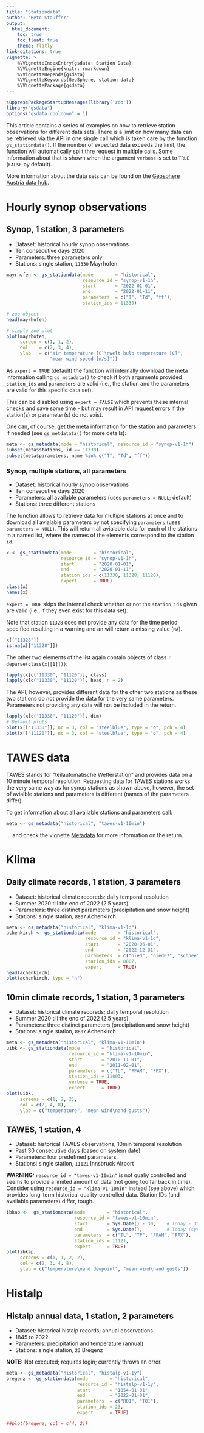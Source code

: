 ```yaml
---
title: "Stationdata"
author: "Reto Stauffer"
output:
  html_document:
    toc: true
    toc_float: true
    theme: flatly
link-citations: true
vignette: >
    %\VignetteIndexEntry{gsdata: Station Data}
    %\VignetteEngine{knitr::rmarkdown}
    %\VignetteDepends{gsdata}
    %\VignetteKeywords{GeoSphere, station data}
    %\VignettePackage{gsdata}
---
```


```r
suppressPackageStartupMessages(library('zoo'))
library("gsdata")
options("gsdata.cooldown" = 1)
```

This article contains a series of examples on how to retrieve
station observations for different data sets. There is a limit
on how many data can be retrieved via the API in one single call
which is taken care by the function `gs_stationdata()`. If the
number of expected data exceeds the limit, the function will
automatically split thre request in multiple calls. Some
information about that is shown when the argument `verbose` is
set to `TRUE` (`FALSE` by default).

More information about the data sets can be found on the
[Geosphere Austria data hub](https://data.hub.zamg.ac.at/group/stationsdaten).


# Hourly synop observations

## Synop, 1 station, 3 parameters

* Dataset: historical hourly synop observations
* Ten consecutive days 2020
* Parameters: three parameters only
* Stations: single station, `11330` Mayrhofen

```r
mayrhofen <- gs_stationdata(mode        = "historical",
                            resource_id = "synop-v1-1h",
                            start       = "2022-01-01",
                            end         = "2022-01-11",
                            parameters  = c("T", "Td", "ff"),
                            station_ids = 11330)

# zoo object
head(mayrhofen)

# simple zoo plot
plot(mayrhofen,
     screen = c(1, 1, 2),
     col    = c(2, 3, 4),
     ylab   = c("air temperature [C]\nwelt bulb temperature [C]",
                "mean wind speed [m/s]"))
```

As `expert = TRUE` (default) the function will internally download the meta information
calling `gs_metadata()` to check if both arguments provided `station_ids` and `parameters`
are valid (i.e., the station and the parameters are valid for this specific data set).

This can be disabled using `expert = FALSE` which prevents these internal checks and
save some time - but may result in API request errors if the station(s) or parameter(s)
do not exist.

One can, of course, get the meta information for the station and parameters
if needed (see `gs_metdatata()` for more details):

```r
meta <- gs_metadata(mode = "historical", resource_id = "synop-v1-1h")
subset(meta$stations, id == 11330)
subset(meta$parameters, name %in% c("T", "Td", "ff"))
```

### Synop, multiple stations, all parameters

* Dataset: historical hourly synop observations
* Ten consecutive days 2020
* Parameters: all available parameters (uses `parameters = NULL`; default)
* Stations: three different stations

The function allows to retrieve data for multiple stations at once and to
download all avialable parameters by not specifying `parameters` (uses `parameters = NULL`).
This will return all avialable data for each of the stations in a named list, where
the names of the elements correspond to the station `id`.

```r
x <- gs_stationdata(mode        = "historical",
                    resource_id = "synop-v1-1h",
                    start       = "2020-01-01",
                    end         = "2020-01-11",
                    station_ids = c(11330, 11328, 11120),
                    expert      = TRUE)
class(x)
names(x)
```

`expert = TRUE` skips the internal check whether or not the `station_ids` given
are valid (i.e., if they even exist for this data set).

Note that station `11328` does not provide any data for the time period specified resulting
in a warning and an will return a missing value (`NA`).

```r
x[["11328"]]
is.na(x[["11328"]])
```

The other two elements of the list again contain objects of class 
`r deparse(class(x[[1]]))`:

```r
lapply(x[c("11330", "11120")], class)
lapply(x[c("11330", "11120")], head, n = 2)
```

The API, however, provides different data for the other two stations as these
two stations do not provide the data for the very same parameters.  Parameters
not providing any data will not be included in the return.

```r
lapply(x[c("11330", "11120")], dim)
# Default plots
plot(x[["11330"]], nc = 3, col = "steelblue", type = "o", pch = 4)
plot(x[["11120"]], nc = 3, col = "steelblue", type = "o", pch = 4)
```


# TAWES data

TAWES stands for "teilautomatische Wetterstation" and provides data
on a 10 minute temporal resolution. Requesting data for TAWES stations
works the very same way as for synop stations as shown above, however,
the set of avialble stations and parameters is different (names of the
parameters differ).

To get information about all available stations and parameters call:

```r
meta <- gs_metadata("historical", "tawes-v1-10min")
```

... and check the vignette [Metadata](articles/metadata.html) for more
information on the return.


# Klima

## Daily climate records, 1 station, 3 parameters

* Dataset: historical climate recoreds; daily temporal resolution
* Summer 2020 till the end of 2022 (2.5 years)
* Parameters: three distinct parameters (precipitation and snow height)
* Stations: single station, `8807` Achenkirch

```r
meta <- gs_metadata("historical", "klima-v1-1d")
achenkirch <- gs_stationdata(mode        = "historical",
                             resource_id = "klima-v1-1d",
                             start       = "2020-06-01",
                             end         = "2022-12-31",
                             parameters  = c("nied", "nied07", "schnee"),
                             station_ids = 8807,
                             expert      = TRUE)
head(achenkirch)
plot(achenkirch, type = "h")
```


## 10min climate records, 1 station, 3 parameters

* Dataset: historical climate recoreds; daily temporal resolution
* Summer 2020 till the end of 2022 (2.5 years)
* Parameters: three distinct parameters (precipitation and snow height)
* Stations: single station, `8807` Achenkirch

```r
meta <- gs_metadata("historical", "klima-v1-10min")
uibk <- gs_stationdata(mode        = "historical",
                       resource_id = "klima-v1-10min",
                       start       = "2010-11-01",
                       end         = "2011-02-01",
                       parameters  = c("TL", "FFAM", "FFX"),
                       station_ids = 11803,
                       verbose = TRUE,
                       expert      = TRUE)
plot(uibk,
     screens = c(1, 2, 2),
     col = c(2, 4, 8),
     ylab = c("temperature", "mean wind\nand gusts"))
```

## TAWES, 1 station, 4 

* Dataset: historical TAWES observations, 10min temporal resolution
* Past 30 consecutive days (based on system date)
* Parameters: four predefined parameters
* Stations: single station, `11121` Innsbruck Airport

**WARNING:** `resource_id = "tawes-v1-10min"` is not qualiy controlled
and seems to provide a limited amount of data (not going too far back in time).
Consider using `resource_id = "klima-v1-10min"` instead (see above) which
provides long-term historical quality-controlled data. Station IDs (and
available parameters) differ, tough.

```r
ibkap <-  gs_stationdata(mode        = "historical",
                         resource_id = "tawes-v1-10min",
                         start       = Sys.Date() - 30,    # Today - 30 days (system time)
                         end         = Sys.Date(),         # Today (system time)
                         parameters  = c("TL", "TP", "FFAM", "FFX"),
                         station_ids = 11121,
                         expert      = TRUE)
plot(ibkap,
     screens = c(1, 1, 2, 2),
     col = c(2, 3, 4, 8),
     ylab = c("temperature\nand dewpoint", "mean wind\nand gusts"))
```


# Histalp

## Histalp annual data, 1 station, 2 parameters

* Dataset: historical histalp records; annual observations
* 1845 to 2022
* Parameters: precipitation and temperature (annual)
* Stations: single station, `23` Bregenz

**NOTE:** Not executed; requires login; currently throws an error.

```r
meta <- gs_metadata("historical", "histalp-v1-1y")
bregenz <- gs_stationdata(mode        = "historical",
                          resource_id = "histalp-v1-1y",
                          start       = "1854-01-01",
                          end         = "2022-01-01",
                          parameters  = c("R01", "T01"),
                          station_ids = 23,
                          expert      = TRUE)

##plot(bregenz, col = c(4, 2))
```




